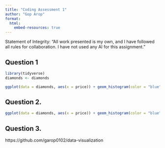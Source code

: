 ```yaml
---
title: "Coding Assessment 1"
author: "Gop Arop"
format: 
  html:
    embed-resources: true
---
```


Statement of Integrity: “All work presented is my own, and I have followed all rules for collaboration. I have not used any AI for this assignment.”


## Question 1
```r
library(tidyverse)
diamonds <- diamonds
```

```r
ggplot(data = diamonds, aes(x = price)) + geom_histogram(color = "blue", fill = "white") + facet_wrap(~ cut) + theme_minimal()
```

## Question 2.
```r
ggplot(data = diamonds, aes(x = price)) + geom_histogram(color = "blue", fill = "white") + facet_wrap(~ cut) + theme(axis.line.x = element_line(size = 2), axis.line.y = element_line(size = 2))
```

## Question 3.
https://github.com/garop0102/data-visualization

